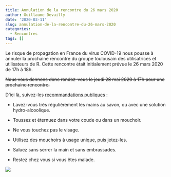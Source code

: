 ```yaml
---
title: Annulation de la rencontre du 26 mars 2020
author: Guillaume Devailly
date: '2020-03-11'
slug: annulation-de-la-rencontre-du-26-mars-2020
categories:
  - Rencontres
tags: []
---
```


Le risque de propagation en France du virus COVID-19 nous pousse à annuler la prochaine rencontre du groupe toulousain des utilisatrices et utilisateurs de R. Cette rencontre était initialement prévue le 26 mars 2020 de 17h à 18h.

~~Nous vous donnons donc rendez-vous le jeudi 28 mai 2020 à 17h pour une prochaine rencontre.~~

D'ici là, suivez-les [recommandations publiques](https://solidarites-sante.gouv.fr/soins-et-maladies/maladies/maladies-infectieuses/coronavirus/coronavirus-questions-reponses#Gestes-barrieres) :

- Lavez-vous très régulièrement les mains au savon, ou avec une solution hydro-alcoolique.

- Toussez et éternuez dans votre coude ou dans un mouchoir.

- Ne vous touchez pas le visage.

- Utilisez des mouchoirs à usage unique, puis jetez-les.

- Saluez sans serrer la main et sans embrassades.

- Restez chez vous si vous êtes malade.

![](/img/logo.svg)


